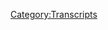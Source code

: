 {{Transcript
    | title         = [[772: December 18-19, 2003]]
    | caption       = [https://knowledgefight.libsyn.com/772-december-18-19-2003 Listen to this episode on Libsyn]
    | episodeNumber = [[772: December 18-19, 2003|772]]
    | length        = 01:23:17
}}

{{MessageBox
    | header     = Warning: Bot Generated Content
    | text       = This transcript was automatically generated by transcription software and likely contains many mistakes and misattributions. Please check the audio for definitive quotes, attribution, and context.
    | image      = N3yvass4myg91.webp
    | imagewidth = 50px
    | id         = warning
}}

{{TranscriptBlock
    | name      = Theme Song
    | timestamp = 00:00:04.000
    | text      = Red Alert. Red alert. Red alert. Red alert. Knowledge five days. Damn, Jordan I'm sweating. Knowledge party.com It's time to pray. I have great respect for knowledge like knowledge. I'm sick of them posing as if they're the good guys. Xiang V or the bad guy knowledge. Dan and Jordan knowledge fight need money Andy and Andy are stopping Andy and Ken handy in Kansas. And he started the fray Andy in Kansas. You're on the airplanes rolling. Huge fan. I love your word. Knowledge by knowledge fight.com I love you.
}}

{{TranscriptBlock
    | name      = Dan
    | timestamp = 00:00:59.000
    | text      = Everybody would make notes right? I'm Dan. I'm Jordan workable dudes like sit around worship at the altar of saline and talk a little bit about Alex Jones. Oh,
}}

{{TranscriptBlock
    | name      = Jordan
    | timestamp = 00:01:07.000
    | text      = indeed we are Dan Jordan. had a quick question for you. It's a great spot today buddy.
}}

{{TranscriptBlock
    | name      = Dan
    | timestamp = 00:01:13.000
    | text      = My bright spot today is vindication vindication. I have been very publicly worried about Uncle howdy I
}}

{{TranscriptBlock
    | name      = Dan
    | timestamp = 00:01:26.000
    | text      = gotta say, I think I'm done
}}

{{TranscriptBlock
    | name      = Jordan
    | timestamp = 00:01:34.000
    | text      = you know, I think about sometimes sometimes people bring up like they they're going through the back catalogue, listen to the stuff and then they hear this like little saga of in bits or something like that. I love the idea of somebody like 10 years from now listening. Be like, I got to know how this uncle How do you pig turns out the
}}

{{TranscriptBlock
    | name      = Dan
    | timestamp = 00:01:55.000
    | text      = wrestling story.
}}

{{TranscriptBlock
    | name      = Jordan
    | timestamp = 00:01:56.000
    | text      = This episode is what brings it home
}}

{{TranscriptBlock
    | name      = Dan
    | timestamp = 00:01:58.000
    | text      = man. Man oh man. So for people who did not watch the Royal Rumble or are not aware of wrestling business. Bray Wyatt has come back and he has been tormented by a weirdo and a top hat. And it was culminating in a Pitch Black Mountain Dew pitch black match between himself and this guy named La night and it turns out we No one knew what the pitch black match was gonna be. And it was just people in like glow in the dark. It
}}

{{TranscriptBlock
    | name      = Jordan
    | timestamp = 00:02:27.000
    | text      = was cosmic bone cosmic fall Yeah, yes. It was cosmic bowling.
}}

{{TranscriptBlock
    | name      = Dan
    | timestamp = 00:02:30.000
    | text      = I felt so bad. Yeah, I know.
}}

{{TranscriptBlock
    | name      = Jordan
    | timestamp = 00:02:32.000
    | text      = That was really embarrassing.
}}

{{TranscriptBlock
    | name      = Dan
    | timestamp = 00:02:35.000
    | text      = Hadn't been very public about how worried I was about this
}}

{{TranscriptBlock
    | name      = Jordan
    | timestamp = 00:02:39.000
    | text      = being excited about it would have made you in retrospect feel real dumb.
}}

{{TranscriptBlock
    | name      = Dan
    | timestamp = 00:02:42.000
    | text      = Oh, yeah, I would have felt so terrible. Yeah. Almost as terrible as you feel if you drink a little mountain dew. Why the fuck did they make that? I don't know. So bad somebody had it there. Yeah.
}}

{{TranscriptBlock
    | name      = Jordan
    | timestamp = 00:02:53.000
    | text      = Did you take a sip?
}}

{{TranscriptBlock
    | name      = Dan
    | timestamp = 00:02:54.000
    | text      = I did. Oh, good. I tried to cocktail. And I tried it just straight. Yeah, it's very bad. Neat. No ice. I don't like ice melting and diluting
}}

{{TranscriptBlock
    | name      = Jordan
    | timestamp = 00:03:10.000
    | text      = I gotta get the full flavor.
}}

{{TranscriptBlock
    | name      = Dan
    | timestamp = 00:03:12.000
    | text      = Anyway, I think I might be more accurately described as not that interesting. It's getting given up on pray wipe out at this point. I think fire will sweet break. My favorite
}}

{{TranscriptBlock
    | name      = Jordan
    | timestamp = 00:03:23.000
    | text      = part is that while we were watching that, I was like, okay, cool. And I went to take I went to the bathroom. I was gone for maybe 60 seconds. And then when I came back, they were like you missed uncle howdy. Yeah, he was Oh, God. It's all done and God
}}

{{TranscriptBlock
    | name      = Dan
    | timestamp = 00:03:38.000
    | text      = showed up on the top of something really tall through a bad elbow.
}}

{{TranscriptBlock
    | name      = Jordan
    | timestamp = 00:03:42.000
    | text      = was gone disappeared into the night. Yep. Good stuff.
}}

{{TranscriptBlock
    | name      = Dan
    | timestamp = 00:03:46.000
    | text      = So Nellie anyway, in some ways, because I guess I'm free of the curse of
}}

{{TranscriptBlock
    | name      = Jordan
    | timestamp = 00:03:51.000
    | text      = Yeah, it's brave. You know, you've had you've had one foot in one foot out for too long. There's
}}

{{TranscriptBlock
    | name      = Dan
    | timestamp = 00:03:56.000
    | text      = been a lot of hope that something would work out Mr. Barrett. Anyway, what's your bread spot?
}}

{{TranscriptBlock
    | name      = Jordan
    | timestamp = 00:04:03.000
    | text      = My bright spot is it's it's very very cold. Okay, yeah, my bright spot.
}}

{{TranscriptBlock
    | name      = Dan
    | timestamp = 00:04:08.000
    | text      = I think it's about five degrees. Very,
}}

{{TranscriptBlock
    | name      = Jordan
    | timestamp = 00:04:09.000
    | text      = very cold outside. My bright spot is my wife bought me some gloves. She bought me some really warm gloves. And every time there's that delicate equilibrium if you have if you have a dog between having gloves, and being able to open the dog bags sure to pick up the shit.
}}

{{TranscriptBlock
    | name      = Dan
    | timestamp = 00:04:26.000
    | text      = I don't know. I don't know about this. But I understand where you're, you've sent
}}

{{TranscriptBlock
    | name      = Jordan
    | timestamp = 00:04:29.000
    | text      = those dog bags can be impossible to open those sons these gloves. Keep my hands warm and open the dog back.
}}

{{TranscriptBlock
    | name      = Dan
    | timestamp = 00:04:36.000
    | text      = Perfect to the register on your phone. No, they don't. It's two out of three. You can't have all three of those meatloaf once said two out of three ain't bad. Yeah, you ain't lyin song I know. Neither was he. Um, well, that's good. Yeah.
}}

{{TranscriptBlock
    | name      = Jordan
    | timestamp = 00:04:51.000
    | text      = Nice gloves. Amazing gloves. That's amazing. That
}}

{{TranscriptBlock
    | name      = Dan
    | timestamp = 00:04:53.000
    | text      = makes a lot of difference. Oh, yeah. There were years when I had like some just shitty mittens. Yeah, and it was kind Like, Oh, I can do better than this, but I never thought to. And then I got good gloves. And I was like, Oh man,
}}

{{TranscriptBlock
    | name      = Jordan
    | timestamp = 00:05:05.000
    | text      = it was I always go back and forth. I'm like, Okay, well I get these fingerless gloves, you know, so I can open the dog bags with my fingers and three fingers. Yeah, well, you got to look badass, obviously, because I lift weights all the time, too. I'm always holding a dumbbell. But, but then your fingers get cold and then you get the warm gloves can open the dog bags. So you gotta take the gloves off. It's a nightmare. Nightmare. These are perfect.
}}

{{TranscriptBlock
    | name      = Dan
    | timestamp = 00:05:28.000
    | text      = Well, that's great. Yes. So Jordan today we have an episode. We got we're gonna do here. Okay. So here's, there's a couple of variables that are in play. First of all, we didn't have an episode on Monday due to Uncle Heidi's chat elbow drop it Yes. Yeah. And also, I had been doing a lot of, I have a number of deposition stuff that I was going through. So there was a lot of that pre loading work. And so we were here on Wednesday, and I was really hoping to do a present day episode, because I felt like it was time to check in. Yeah, but Alex has been out of the studio. He's been he's been what he's been out of studio since like, Wednesday. Maybe Wednesday or Thursday. I think the 26th
}}

{{TranscriptBlock
    | name      = Jordan
    | timestamp = 00:06:13.000
    | text      = You know what? I'm gonna be honest with you. I don't think things are looking too well for his business. No,
}}

{{TranscriptBlock
    | name      = Dan
    | timestamp = 00:06:18.000
    | text      = Banda video was down all morning. And here's the one thing I want to bring up. Yeah. There is one notable thing that happened in that time that we could catch up on but it doesn't merit an episode share. And that is Leanne McAdoo came back once Leanne was back to do
}}

{{TranscriptBlock
    | name      = Jordan
    | timestamp = 00:06:37.000
    | text      = No, no shit. Yeah, it's been years. Yeah,
}}

{{TranscriptBlock
    | name      = Dan
    | timestamp = 00:06:40.000
    | text      = she was back in studio doing an interview with Alex and watching. It just made me feel how dissonant everything was. Yeah, because she comes from a different time. Right? In Info Wars when it was smaller. It didn't you know, it doesn't feel right for her to be in the shouting about the devil. Yeah. What
}}

{{TranscriptBlock
    | name      = Jordan
    | timestamp = 00:06:58.000
    | text      = was she? What would she do it?
}}

{{TranscriptBlock
    | name      = Dan
    | timestamp = 00:07:00.000
    | text      = I don't know. It was boring as hell. I mean, for sure. I'm sure I skimmed through it a little bit. But yeah, it just it didn't it didn't feel right. But it also bummed me out because I had really hoped or at least kind of thought like, well, you know, she's living her life in the same way with like, Jakari. Jake. Yeah,
}}

{{TranscriptBlock
    | name      = Jordan
    | timestamp = 00:07:15.000
    | text      = at least they've moved on. Yeah. You know, yeah. By past is the past,
}}

{{TranscriptBlock
    | name      = Dan
    | timestamp = 00:07:19.000
    | text      = right. And it kind of bummed me out to see her back on there. Like, you don't need to do this now. Nope. No worries. That's just the past is not the past, you should get there. So anyway, we're not going to talk about that. Good. We're talking about 2003. Okay, we're gonna talk about December 18 and 19th. All right. 2003. That is a Thursday and Friday. Now, here's part of the reason
}}

{{TranscriptBlock
    | name      = Jordan
    | timestamp = 00:07:40.000
    | text      = because the bath party is back. You've done some more research. And actually, they never did the bath of vacation. They were all they just took armbands off and they didn't nope,
}}

{{TranscriptBlock
    | name      = Dan
    | timestamp = 00:07:49.000
    | text      = nope. Oh, that doesn't come up on today's episode. Okay. So maybe let me change his mind. Yeah. No see on the 22nd. The weekend. That's right. I did not have a Sunday show. So here's the deal. We have these live shows in Milwaukee coming up a strip, and here's one, here's my hope. Okay. And maybe this is an excuse to do episodes in the past. I accept that. That's a possibility. But I think it would be fun. If we could do one of those episodes is Alex's response to Howard Dean screen?
}}

{{TranscriptBlock
    | name      = Jordan
    | timestamp = 00:08:27.000
    | text      = That would be amazing. That we can do it. It can be done
}}

{{TranscriptBlock
    | name      = Dan
    | timestamp = 00:08:30.000
    | text      = that is in January 2004. Right can make it there in time. Right. Right. Right. But it just requires a little bit of commitment cast.
}}

{{TranscriptBlock
    | name      = Jordan
    | timestamp = 00:08:37.000
    | text      = Here's what it is. All right. It's not a rationalization if it's a goal, right. And if it's a goal and you succeed, then it never was a rationalization to begin with. And it's a victory. See?
}}

{{TranscriptBlock
    | name      = Dan
    | timestamp = 00:08:47.000
    | text      = I like the way you were in the past. Exactly. And we'll get down to business on this episode. But first, let's say hello to somebody. Whoa, that's a great idea. So this one is right on time. Merry Christmas, Christa like crystal, but Christmas. And happy birthday. Thank you so much for that ballsy walk.
}}

{{TranscriptBlock
    | name      = Alex Jones
    | timestamp = 00:09:03.000
    | text      = I'm a policy wonk.
}}

{{TranscriptBlock
    | name      = Jordan
    | timestamp = 00:09:04.000
    | text      = Thank you very much.
}}

{{TranscriptBlock
    | name      = Dan
    | timestamp = 00:09:05.000
    | text      = Right on, right on cue. Next. And Jordan, we have a couple of technocrats in the mix. Thank you so much is now a policy walk. But before we get to the episode here, a couple of out of context drops. You are now a policy walk.
}}

{{TranscriptBlock
    | name      = Alex Jones
    | timestamp = 00:09:17.000
    | text      = I'm a policy wonk. That's
}}

{{TranscriptBlock
    | name      = Jordan
    | timestamp = 00:09:18.000
    | text      = mean, that's been that's just that's too complicated.
}}

{{TranscriptBlock
    | name      = Dan
    | timestamp = 00:09:22.000
    | text      = Next, a little mental breaky. For me. Thank you so much for now policy walk.
}}

{{TranscriptBlock
    | name      = Alex Jones
    | timestamp = 00:09:26.000
    | text      = I'm a policy wonk. All right. Well, now
}}

{{TranscriptBlock
    | name      = Jordan
    | timestamp = 00:09:27.000
    | text      = that seems perfectly curated immediately following the last one. That's
}}

{{TranscriptBlock
    | name      = Dan
    | timestamp = 00:09:31.000
    | text      = next. Here I am. wanks. Again, I'm torn into pieces. I knew they want to do the same. But anyway, you're now ballsy walk.
}}

{{TranscriptBlock
    | name      = Alex Jones
    | timestamp = 00:09:38.000
    | text      = I'm a policy wonk.
}}

{{TranscriptBlock
    | name      = Jordan
    | timestamp = 00:09:39.000
    | text      = Thank you very much.
}}

{{TranscriptBlock
    | name      = Dan
    | timestamp = 00:09:41.000
    | text      = David mix nibble Snapple of the Gribble, Pebble, thank you so much. You are now ballsy one.
}}

{{TranscriptBlock
    | name      = Alex Jones
    | timestamp = 00:09:45.000
    | text      = I'm a policy wonk.
}}

{{TranscriptBlock
    | name      = Jordan
    | timestamp = 00:09:46.000
    | text      = Thank you very much. And
}}

{{TranscriptBlock
    | name      = Dan
    | timestamp = 00:09:47.000
    | text      = we got to take for granted the mix Jordan and this is not just another policy wonky name. That's right. You're in our policy. We got a technocrat This is really fun. This is first Well, thank you so much. Hail, second Satan. You're now technocrat, but the reason I'm holding off on hitting button here is because in parentheses right after it says, if that's cool shout out to be a very polite salutation. So thank you so much. You are now a technocrat. I'm a
}}

{{TranscriptBlock
    | name      = Alex Jones
    | timestamp = 00:10:22.000
    | text      = policy wonk.
}}

{{TranscriptBlock
    | name      = Unknown Speaker
    | timestamp = 00:10:24.000
    | text      = The amount of intelligent brilliant someone
}}

{{TranscriptBlock
    | name      = Alex Jones
    | timestamp = 00:10:25.000
    | text      = Someone saw tonight sent me a bucket of poop daddy sharp.
}}

{{TranscriptBlock
    | name      = Alex Jones
    | timestamp = 00:10:30.000
    | text      = Jar Jar Binks has a Caribbean black action. He's a loser. Little little Katie, baby. I don't want to hate black people. I renounce Jesus Christ. Thank
}}

{{TranscriptBlock
    | name      = Dan
    | timestamp = 00:10:41.000
    | text      = you so much.
}}

{{TranscriptBlock
    | name      = Jordan
    | timestamp = 00:10:42.000
    | text      = Thank you very much.
}}

{{TranscriptBlock
    | name      = Dan
    | timestamp = 00:10:43.000
    | text      = Now, Jordan, we do have another constant context drop from this this episode. Right? So here we go. You're gonna love to hear this because I know you're talking about your dog bags. Right? Right.
}}

{{TranscriptBlock
    | name      = Alex Jones
    | timestamp = 00:10:51.000
    | text      = Yeah. 98% of dogs will not eat you. And
}}

{{TranscriptBlock
    | name      = Dan
    | timestamp = 00:10:54.000
    | text      = that's great. That
}}

{{TranscriptBlock
    | name      = Jordan
    | timestamp = 00:10:55.000
    | text      = is great news. Great news. That is great news. Although 2% weight. But the question is when? When Will those 2% Eat me while I'm sleeping?
}}

{{TranscriptBlock
    | name      = Dan
    | timestamp = 00:11:05.000
    | text      = Sure. That's the that's the worrying part. easy target. Yeah, when you're sleeping. Yeah, but 98% of dogs won't eat. You won't eat me. Wow, that's nice. We're gonna learn a lot about this later on.
}}

{{TranscriptBlock
    | name      = Jordan
    | timestamp = 00:11:17.000
    | text      = Are there more dog facts or
}}

{{TranscriptBlock
    | name      = Dan
    | timestamp = 00:11:19.000
    | text      = circumstances where we go? And just like to remind you that Alex likes to kill dogs, allegedly.
}}

{{TranscriptBlock
    | name      = Jordan
    | timestamp = 00:11:27.000
    | text      = Where's? Where's non-fan?
}}

{{TranscriptBlock
    | name      = Dan
    | timestamp = 00:11:29.000
    | text      = So we started on the 18th here and man Oh, man. There is a lot of treading water. On this episode, these he puts up the call for phone calls. Sure. And then he's clearly not getting any. And so he's just filling time with what I would describe as meaningless platitudes.
}}

{{TranscriptBlock
    | name      = Alex Jones
    | timestamp = 00:11:47.000
    | text      = The bumper sticker that reads, The Man Who dies with the most toys wins is a fraud. The man who dies who has who has uplifted humanity, who has taken care of his or her children, the person that dies, who has in vented technologies and who has who has brought forward ideas of goodness, the person that that builds civilization wins the person who promotes creativity, and freedom and decency and honor and family wins. And the globalist understand this, they're all about control. They're all about knocking out the spark of creativity, controlling it dumbing us down. They're scared to death of you. And you're in a house or we're made in the image of God, ladies and gentlemen, and they want to rob us of the excitement in the dynamic contest. That is life. They don't want you ever to get on the field. They want you to shrink into obscurity, never effecting change, never being a decision maker never having power. And this show this broadcast is about exposing that. It is.
}}

{{TranscriptBlock
    | name      = Jordan
    | timestamp = 00:13:06.000
    | text      = Can I ask you a question? Yeah. Was he just arguing with a bumper sticker?
}}

{{TranscriptBlock
    | name      = Dan
    | timestamp = 00:13:09.000
    | text      = He was. I mean, that is definitely how it started. I just want to be sure that we were arguing with a bumper size bumper sticker on the way in and I have contacts for the day seems like an issue. like legit, I think anything other than like, this is filler. He's just saying stuff is,
}}

{{TranscriptBlock
    | name      = Jordan
    | timestamp = 00:13:31.000
    | text      = I mean, some respect where it's due. I don't think I could just if I was doing a call in show and no one called in. I don't think arguing with a bumper sticker would be up there. And I think that's a perfectly useful thing to do.
}}

{{TranscriptBlock
    | name      = Dan
    | timestamp = 00:13:45.000
    | text      = No, I think that I mean, in another context, in the context of Alex Jones, is something fairly admirable from a performance standpoint of being able to say nothing for a really long time. It's very difficult to do Yeah, but it also is Alex Yeah, kind of suck. It's the worst. Anyway, here's another minute of filler. The global
}}

{{TranscriptBlock
    | name      = Alex Jones
    | timestamp = 00:14:02.000
    | text      = charity is out of its embryonic stage. It has been born it has been loosed it is now on two feet, toddling about feeding on population. It will soon be a towering Cyclops in wickedness 1000 feet tall rending the sheep like population. My friends, it is upon us. It is upon us. The first waves of his black storm have smashed in what is left of Christendom, okay is left. Okay, Western civilization. What else you got it I beg of you to think for yourselves to break your conditioning to fire up your internal combustion systems to see stoke the furnaces of liberty in your heart.
}}

{{TranscriptBlock
    | name      = Dan
    | timestamp = 00:15:03.000
    | text      = I have started taking a creative class. Learning Center.
}}

{{TranscriptBlock
    | name      = Jordan
    | timestamp = 00:15:10.000
    | text      = Welcome to Intro to metaphors. Oh,
}}

{{TranscriptBlock
    | name      = Dan
    | timestamp = 00:15:13.000
    | text      = yeah, I was worried. I was thinking at this point. Boy, there's not much going on here. This episode could be a snooze. But then we get some calls. And also before that, Alex, he has some space thoughts.
}}

{{TranscriptBlock
    | name      = Jordan
    | timestamp = 00:15:30.000
    | text      = He has some space thoughts. So we love space thoughts, right? We're huge space thoughts fans will see
}}

{{TranscriptBlock
    | name      = Dan
    | timestamp = 00:15:35.000
    | text      = apparently we heard about this on a previous episode. Bush was supposed to announce that we're going back to the moon. Correct. And he did not. And Alex has some thoughts about the moon.
}}

{{TranscriptBlock
    | name      = Alex Jones
    | timestamp = 00:15:44.000
    | text      = Bush was scheduled yesterday to announce another lunar mission to the old moon happened two years 30 plus years old mooning they've sent probes and other things, then we'll get into the whole argument of did we go to the moon? Well, I know they got advanced technology. But I have seen the photographs released by the government where you'll have the little distance markers on the lens of the camera. Okay, and you can't not think we went to the bar not? Well, that's impossible. You understand what I'm saying? You know how to camera they'll have a little X or target mark in the middle. How do you have a photo where the astronaut is partially in front of something that's on the Lynch? Why do they release all those photos with that? Why was the flag slapping? Why aren't there any stars in the field? Again, I don't talk about that. I don't get into that. Because there's no way to prove it either way.
}}

{{TranscriptBlock
    | name      = Dan
    | timestamp = 00:16:40.000
    | text      = Well, all of those things that you're describing, as weird, are very easily explained so provable.
}}

{{TranscriptBlock
    | name      = Jordan
    | timestamp = 00:16:47.000
    | text      = We went to the I, here's, here's my problem, all right. He cannot not think we went to the moon. Why? Because based upon his conception of the enemy, quote, unquote, that we are facing, and their technological advancement for us not to have gone to the moon would mean any number of different technologies simply couldn't exist. Or if they did, then that means that he believes that we have the 100% Easy technological capability to go to the moon whenever we want. Oh, sure. Yeah. And yet, somehow, for one reason, we didn't have you time.
}}

{{TranscriptBlock
    | name      = Dan
    | timestamp = 00:17:19.000
    | text      = Alex does bring that up, that we have all this technology that is being secret ID away. Right. So that's a possibility for why we did go to there's also other reasons to think maybe we did, no, I don't, I don't know what any of them are, all of his are bad. So here's just what I think. I understand the impetus that he has. I mean, he has to be interesting, and he has to appeal to a crowd of people who don't believe shit at all. So,
}}

{{TranscriptBlock
    | name      = Jordan
    | timestamp = 00:17:48.000
    | text      = I mean, you just say that, of course, we went to the moon. It's just not gonna be that's not gonna fly on the shot. You're gonna
}}

{{TranscriptBlock
    | name      = Dan
    | timestamp = 00:17:53.000
    | text      = turn off a lot of people, right? But it's just funny to me that like you have this rigorous kind of, like attention to detail. Like, look, I wasn't on the moon. I don't know. I can't prove it either way. Maybe we did the dumbest shit about other stuff. And you just accept that as well. I mean, obviously that's true. Obviously. It was seven gunmen shooting or whatever.
}}

{{TranscriptBlock
    | name      = Jordan
    | timestamp = 00:18:21.000
    | text      = Oh, no, that's not said. You can see because he doesn't have the right beard length. His
}}

{{TranscriptBlock
    | name      = Dan
    | timestamp = 00:18:27.000
    | text      = kids and himself are with a bunch of gold in Bella roofs. Yes. deport actually. Remember that. Fellas, yes, this will come it all comes back to Belarus. It does but chenko So, like I said, there were some calls. And this one wants to this. This character wants to get into whether or not the moon was staged. Okay.
}}

{{TranscriptBlock
    | name      = Caller 1 (772)
    | timestamp = 00:18:49.000
    | text      = Yes, Alex, I own a pioneer laser disc of the original moonwalk. And as Bill Cooper contended, you can see a cable a black wire cable running along the ground or the floor. And Bill Cooper said that actually the lunar walk was filmed in a Disney studio in Florida. So we'd be in bamboo bamboozled again.
}}

{{TranscriptBlock
    | name      = Alex Jones
    | timestamp = 00:19:15.000
    | text      = Well, they claim that a man who staged another moon landing in 2001 space odyssey in the mid 60s. They claim Stanley Kubrick had done that. And they claimed that Stanley Kubrick among other things, making Eyes Wide Shut, was about to weigh in on what he had done because they supposedly used Kubrick because you'd already done a successful staging that you couldn't tell was fake, but that they admit it was a you know, a representation.
}}

{{TranscriptBlock
    | name      = Jordan
    | timestamp = 00:19:44.000
    | text      = Are you telling me that you didn't know 2001 was a movie
}}

{{TranscriptBlock
    | name      = Alex Jones
    | timestamp = 00:19:47.000
    | text      = making of Archie Clark's
}}

{{TranscriptBlock
    | name      = Dan
    | timestamp = 00:19:51.000
    | text      = book? It was so real.
}}

{{TranscriptBlock
    | name      = Jordan
    | timestamp = 00:19:52.000
    | text      = Are you telling me
}}

{{TranscriptBlock
    | name      = Dan
    | timestamp = 00:19:54.000
    | text      = that the government was like you gotta you got to do that for us.
}}

{{TranscriptBlock
    | name      = Jordan
    | timestamp = 00:19:57.000
    | text      = Wait, is that genuinely part of the rash? To now forward is that I saw him do such a good job that they were like, Whoa, that's exactly what it's like when we did land on the moon. So now when we tell people
}}

{{TranscriptBlock
    | name      = Dan
    | timestamp = 00:20:09.000
    | text      = I gotta say that I'm not the world's biggest expert in moon landing conspiracies, but I have I've dabbled around. Sure. That is not what I've heard. I have not heard that one. No, no, that 2001 was so good that
}}

{{TranscriptBlock
    | name      = Jordan
    | timestamp = 00:20:25.000
    | text      = I thought Isn't it supposed to be like the other movies are him revealing through little easter eggs that he did fake the moon landing like I saw room 3237 to everybody in the everybody that in that documentary was? Oh, the shining is him admitting he faked the moon landing.
}}

{{TranscriptBlock
    | name      = Dan
    | timestamp = 00:20:40.000
    | text      = Sure. Yeah. People people do do say that. Although I love this turn of phrase that like Kubrick made Eyes Wide Shut and he was about to weigh in and weigh in on this. Just let me let me sign over here and we'll weigh in on how I landed on the moon.
}}

{{TranscriptBlock
    | name      = Jordan
    | timestamp = 00:20:57.000
    | text      = Listen, you guys have been talking for a while now that I got Tommy cruise over here right next to me. I'm gonna go ahead and let you know I faked the moon landing.
}}

{{TranscriptBlock
    | name      = Dan
    | timestamp = 00:21:06.000
    | text      = weighing in. So we have another caller. Okay. We have no closure on whether or not the moon landing was faked still don't know. Nope. Alex, iffy on this.
}}

{{TranscriptBlock
    | name      = Caller 2 (772)
    | timestamp = 00:21:18.000
    | text      = Alex, I understand that within the last 48 hours. You have told the people that on Saturday while the alleged Hussein a double was being captured that the Congress passed into law secretly The Patriot to and was signed by Bush Can you confirm this, sir?
}}

{{TranscriptBlock
    | name      = Alex Jones
    | timestamp = 00:21:39.000
    | text      = Oh, yes. And people keep bringing this up and rightfully so. I'm glad you're concerned.
}}

{{TranscriptBlock
    | name      = Dan
    | timestamp = 00:21:44.000
    | text      = There's a lot to sign off on there. That definitely doesn't match the rest of the shit.
}}

{{TranscriptBlock
    | name      = Jordan
    | timestamp = 00:21:49.000
    | text      = People keep bringing this up a lot, Alex because it did not happen.
}}

{{TranscriptBlock
    | name      = Dan
    | timestamp = 00:21:53.000
    | text      = Well, Alex hasn't even been on the Saddam clone or not clone thing so Alex is now agreeing to that. That was fake. Yeah, why not? And he Alex like I don't think he said that it was secretly passed. It was just another bill that was allegedly Patriot Act to Because Ron Paul talks some shit. Right? Right. Alright, so now we have a whole new narrative taking shape that this caller is putting forth that Alex is signing off on collaborative storytelling can be fun, irresponsible. So, Alex has a something to say about the globalists trick that they do they have a trick that they can play their big trick. And it's not a trick.
}}

{{TranscriptBlock
    | name      = Alex Jones
    | timestamp = 00:22:34.000
    | text      = The globalist have a great tactic. They kill Kennedy put out their official story, blanket the news, everybody hears it. And then it takes us 3040 years to expose the truth. And now 92% of the American people say the government killed Kennedy and major polls, what I looked at dozens of them a month ago on the flex anniversary, dozens of polls and they were all 85 to 96 7% now actually shut up American leader for an hour, calculated over two dozen different polls, a local Kx and TV poll, a New York Times poll USA Today, they've always been trustworthy CNN poll, I just averaged a bunch of these polls together, but they were all above 85%. And the average up to 92%. And it's the same thing with Patriot Act Two or Patriot Act One, it took us a year before Patriot Act One gotten the news. I mean, I wrote an analysis of Patriot Act One, just about a week after Patriot Act One was written. And no one even knew about the provisions of it. And the average person hadn't heard about it till a year later. And that took our labor to get that out.
}}

{{TranscriptBlock
    | name      = Dan
    | timestamp = 00:23:44.000
    | text      = So if you want to translate the trick that Alex is talking about the globalist have, what he's saying is that there's a general understanding of what happened in an event that once that happens, right, it becomes difficult for him to get his bullshit to stick, right? This is essentially my wet concrete metaphor. The only chance Alex has to get his narratives any traction is to act fast, too fast for fact checking or any kind of responsible process, in fact, taken to its logical conclusion, the ultimate goal really is making up news before it happens, right? Becoming tomorrow's news today. Exactly, which is why no one should be too surprised that this is where this seemed like an inevitable end, in hindsight, right? Right. teleologically. Also, I lived through the post 911 period and I will say that Alex was absolutely not the only person who was concerned about the Patriot Act. The town I lived in Columbia had a fairly decent left wing activist community and it was something that was discussed well prior to a year after the bill passed. Yeah, this is just Alex being delusional and imagining he's more unique than he is like the ACLU is fighting it. Yeah, yeah. Alex's mortal enemies, the ACLU.
}}

{{TranscriptBlock
    | name      = Jordan
    | timestamp = 00:24:51.000
    | text      = I would like to know if there has been 92% of Americans agreeing on anything in any poll ever. I know. I know for a Fact, I know for a fact we can't get to 92% on whether or not you should put some Ebola in your drink. Like, I don't know what 92% of Americans agree on ever.
}}

{{TranscriptBlock
    | name      = Dan
    | timestamp = 00:25:09.000
    | text      = Yeah, I mean, I'll look, I'll see
}}

{{TranscriptBlock
    | name      = Jordan
    | timestamp = 00:25:12.000
    | text      = how many times and we've seen so many. The obvious, should you put your hand in a burning bush and 50% of Americans? Like, what if it's Jesus talking? And you're like, Well, I guess that's a fair point.
}}

{{TranscriptBlock
    | name      = Dan
    | timestamp = 00:25:23.000
    | text      = Well, actually, hold on. Okay, so I'm googling this here. And I got a Gallup poll, a Gallup poll from 2013. A poll on how many Americans believe on polls, majority of us still believe JFK killed in a conspiracy. All right. Let's see, the reason I let it slide was because it like I think it kind of checks out. I feel like a lot of people are pretty suspicious about JFK. I think the reason
}}

{{TranscriptBlock
    | name      = Jordan
    | timestamp = 00:25:46.000
    | text      = though, is also kind of just fun. Like, I think at a certain point, I Okay. I think
}}

{{TranscriptBlock
    | name      = Dan
    | timestamp = 00:25:53.000
    | text      = Alex is actually fairly close. According to this Gallup tracking. 2003 was like about 75%. Believe that there were others involved than just, that's a really high. Yeah, it got down from 81 in like, 2001. That's crazy. Yeah. Wow. So
}}

{{TranscriptBlock
    | name      = Jordan
    | timestamp = 00:26:14.000
    | text      = finally, don't believe that there is a conspiracy around it. If a percent of Americans believe it. Well, then obviously, it happened to the way that it was supposed to. This is the most oppositional defiance has ever come in handy in my life.
}}

{{TranscriptBlock
    | name      = Dan
    | timestamp = 00:26:27.000
    | text      = It also is a little bit shocking to consider that like, you know, you have this majority of people who believe that the President was assassinated and in a conspiracy, and no one has done any nobody's really that matters. Let it go. Come on, who doesn't really it was a long time, but every now and again, there's a conspiracy, what are you going to do? So Alex gets another caller. And this guy has a public access show. And he decided to play Alex's Bohemian Grove documentary on it. And you got a little bit of a surprise.
}}

{{TranscriptBlock
    | name      = Caller 3 (772)
    | timestamp = 00:26:56.000
    | text      = One of the thing Alex says, I put your bohemian grove on cable access the other day. Wonderful. And when I got it back, they had blocked out to a portion where George W was involved.
}}

{{TranscriptBlock
    | name      = Alex Jones
    | timestamp = 00:27:12.000
    | text      = The local access station, erasing the tape or didn't there they
}}

{{TranscriptBlock
    | name      = Caller 3 (772)
    | timestamp = 00:27:16.000
    | text      = erased the two pots of oil in the middle. I don't know what that was. But I know that they they did erase the part where Georgia who was you could just see just a real quick flash of him.
}}

{{TranscriptBlock
    | name      = Alex Jones
    | timestamp = 00:27:30.000
    | text      = You're talking about where I show news articles with him there that was blocked out?
}}

{{TranscriptBlock
    | name      = Unknown Speaker
    | timestamp = 00:27:34.000
    | text      = Yes. Yeah, they blew it out.
}}

{{TranscriptBlock
    | name      = Alex Jones
    | timestamp = 00:27:37.000
    | text      = Where is that in Indiana, Dick Richmond. And but they did Eric. Oh, yeah, they did here. And then they destroyed your property
}}

{{TranscriptBlock
    | name      = Unknown Speaker
    | timestamp = 00:27:48.000
    | text      = they destroyed
}}

{{TranscriptBlock
    | name      = Alex Jones
    | timestamp = 00:27:50.000
    | text      = while Dick write me a letter and appreciate you airing that we'll try to get you another copy. And that is disgusting. And you need to demand that they pay you for damaging your property.
}}

{{TranscriptBlock
    | name      = Dan
    | timestamp = 00:28:04.000
    | text      = Don't think it might have been an accident? Or you know, I mean, if it's a tape if it's like a VHS so literal
}}

{{TranscriptBlock
    | name      = Jordan
    | timestamp = 00:28:10.000
    | text      = tape in 2003. Yeah, I understand the past. But we still didn't use VHS tapes as much as you might think. But
}}

{{TranscriptBlock
    | name      = Dan
    | timestamp = 00:28:19.000
    | text      = I think this would have been for sure. based on it being a local access station. Yeah. In Indiana might even have been a beta tape. No, probably not. I doubt it. But it could have just been some sort of a glitch or something they didn't edit over. Those
}}

{{TranscriptBlock
    | name      = Jordan
    | timestamp = 00:28:33.000
    | text      = are magnetic tape. Those are magnetic. They didn't intentionally
}}

{{TranscriptBlock
    | name      = Dan
    | timestamp = 00:28:37.000
    | text      = blackout the part with George Bush, like as if like, Oh, this is the only copy of this back in
}}

{{TranscriptBlock
    | name      = Jordan
    | timestamp = 00:28:43.000
    | text      = the day, you could put a magnet too close to a tape and it would go away.
}}

{{TranscriptBlock
    | name      = Dan
    | timestamp = 00:28:48.000
    | text      = Right? Yeah. See, this is the problem with thinking everything is a conspiracy. And it's like, you're like,
}}

{{TranscriptBlock
    | name      = Jordan
    | timestamp = 00:28:53.000
    | text      = Oh my God. And then Alex has to go into customer service mode. We'll send you a new tape right out right away, sir.
}}

{{TranscriptBlock
    | name      = Dan
    | timestamp = 00:28:58.000
    | text      = Well actually see. There's an interesting dynamic here. There is that little bit of customer service but then there's a larger picture to this and that is like Alex want everybody who has public access shows to play his contact. Yep. Now that is not what public access is for No, but free publicity. Yeah, I don't think so. Yeah, that's what he wants.
}}

{{TranscriptBlock
    | name      = Alex Jones
    | timestamp = 00:29:19.000
    | text      = When you try to air one of my documentaries locally on Ashish. And they say they'll usually air it then they'll get one or two complaints from the mayor. When there's been a bunch of news articles newspaper articles where it causes big controversies big ones in Maine they shut down the whole access station because of it controversies in upstate New York controversies in Florida. Over the film's we've covered those on air, we've had guests on about it, they'll put it on people will freak out over it. You could have nekkid topless women on these access channels. Nobody cares, but you start airing this hardcore stuff, the concentration camps who carried out 911 Local constabIe Larry gets mad, I'll talk to a local access station, they'll say, well, sorry, the call saying please heard again, we had one call from the local government, and we're not going to air it anymore. That's usually the MO. But they have these rules nationally, the feds have written for the local governments, they're just guidelines that say it's gotta be have a local interest. Well, every time they tell one of our listeners this, I tell the listener, off air miles will tell them on air, watch the channel, tape all the federal propaganda tapes, tape, the other stuff that was made outside the city, show that they're airing stuff that doesn't have a local interest, then go to them and say, You better air my tape, or I'm gonna shoot you for discrimination. So real simple,
}}

{{TranscriptBlock
    | name      = Dan
    | timestamp = 00:30:44.000
    | text      = that's an area that Alex is describing has definitely not happened a bunch of times. And I would be shocked if it's ever happened, like an outraged mayor, or the constabulary cracking down on the local access stick channel, because they played Alex's film the fuck out of here. Well, you can see here's Alex trying to find these fringe off the beaten path ways to get his content out. And it's really interesting to recognize how big a priority that has been to him his whole career, you get the sense that even here in 2003, Alex is fully aware that no one wants him and he's essentially unemployable in any formal place of business, and he's gonna have to make it on his own. No network is ever going to pick up his show, but his listeners can try to spam his shit on public access. It really is like the predecessor to his later effective adoption of social media and YouTube. For whatever else we say about him. Alex is fairly crafty on this front, probably because he has to be Yep. Now the problem is that local access airwaves aren't just free time slots for Alex to hijack. This is pretty rich, that he's suggesting that this listener go to the extent of suing the station for discrimination if they won't air Alex's dumb videos, because it also implies that Alex realized that the discrimination laws are real, that they might be useful. But there's also a conflation that's going on here, and that is local access and public access. Those are two different sort of types of content. I mean, it is it is fancy. Yes. Is what Alex is talking. Like, that's what he's talking about. Or NPR type. public radio station. Yeah. As opposed to any weirdo can come in. Like Chris Gethard.
}}

{{TranscriptBlock
    | name      = Jordan
    | timestamp = 00:32:22.000
    | text      = Yeah, yeah, it is. It is such a wild thing to think about. But even back then Alex is basically like, I'm not going to be syndicated unless people do it on my behalf. In the same way that I'm not going to get my shit out on Facebook. Unless people post it on for me
}}

{{TranscriptBlock
    | name      = Dan
    | timestamp = 00:32:38.000
    | text      = and unless, you know, a ton of shit on a content breakdown barrier barriers to access like telling everybody you can just repost my shit for free. Yeah. You know, there's a and incentivizing people to do it by being like, you're gonna go to a FEMA camp
}}

{{TranscriptBlock
    | name      = Jordan
    | timestamp = 00:32:53.000
    | text      = if totally Yeah, yeah, no, I mean, it's, it's a fucked up business model. But if if you were if you were like playing a game where you never actually had to see the horrors that this would inflict on people, that would be a good winning strategy, you know, because you don't have the institutional support. You don't have all of this stuff. But if you put it in real life, then you're a monster ruining people's lives. So don't do that.
}}

{{TranscriptBlock
    | name      = Dan
    | timestamp = 00:33:16.000
    | text      = I would say it's not wise. That's my advice is not cool. Yeah. So Alex has George Humphrey on who's a local show guy in Austin, and also just a weirdo that Alex has on a bit. I don't know what this guy's fucking deal is. Honestly, his name's George Humphrey. He was on like the city council or something. We've talked about him at least 10 times.
}}

{{TranscriptBlock
    | name      = Jordan
    | timestamp = 00:33:36.000
    | text      = So he's, he's definitely made some calls to get some public access shit off the air.
}}

{{TranscriptBlock
    | name      = Dan
    | timestamp = 00:33:40.000
    | text      = He's on public.
}}

{{TranscriptBlock
    | name      = Jordan
    | timestamp = 00:33:41.000
    | text      = Well, you know, he's
}}

{{TranscriptBlock
    | name      = Dan
    | timestamp = 00:33:42.000
    | text      = good. Yeah. His name is apparently on the plaque outside the public access station. According to Alex, that's great. Now, I don't know why this guy is why why is yeah, why don't I use you? I don't know what his deal is. I don't know what his I don't know what his claim to fame is. Other than like, years past he was on the city council. Yeah. He is like trying to climb trying to rock climb the giant beam downtown. There's nothing to grab onto.
}}

{{TranscriptBlock
    | name      = Jordan
    | timestamp = 00:34:18.000
    | text      = Yeah, you're just gonna Yeah, he's gonna slide down. Yeah.
}}

{{TranscriptBlock
    | name      = Dan
    | timestamp = 00:34:21.000
    | text      = I can't stand this George Humphrey guy because he's so he's bland. Anyway, there shows on public access. Alex and George Humphries are being cyber. Oh, no.
}}

{{TranscriptBlock
    | name      = Caller 1 (772)
    | timestamp = 00:34:32.000
    | text      = It is amazing that the country that is supposed to have the First Amendment of free speech and freedom of the press, is that these access stations which were built specifically, to give the people access to speak, are being censored
}}

{{TranscriptBlock
    | name      = Alex Jones
    | timestamp = 00:34:49.000
    | text      = on the big access station in Austin, whose name is on the plaque from when they broke ground on it who voted to put that in? Well, there were several of us that worked on it, but Your name is on it. Yeah. And now, on my show on your show, specifically, the Patriot shows what happens for the last two months. Every time we're on George?
}}

{{TranscriptBlock
    | name      = Caller 1 (772)
    | timestamp = 00:35:12.000
    | text      = Well, at least on my show is that there has been some technical interference. Now, I don't know what is causing
}}

{{TranscriptBlock
    | name      = Alex Jones
    | timestamp = 00:35:22.000
    | text      = an FM it's an FM modulator sending it through Grande and Time Warner. And it happened three years ago, we demanded they stop it. And it blacks out, folks, they're blocking us out only happens on our shows.
}}

{{TranscriptBlock
    | name      = Caller 1 (772)
    | timestamp = 00:35:36.000
    | text      = Well, we as a matter of fact, and again, I'm not I'm not saying that they are doing this, I'm just telling you telling the listeners what happened last night on my show, we couldn't get up for the first two and a half minutes. But anyway, very grateful that here in Austin, we do have this access, because we have the ability to speak to the people and what shows like yours, and three or four other shows is that Austin, in many ways, has become somewhat educated in one of the leaders of the resistance to what's going on. And it all has to do with education and information.
}}

{{TranscriptBlock
    | name      = Alex Jones
    | timestamp = 00:36:17.000
    | text      = While it does, and you know, they're shutting access down around the country, I didn't mean to get off into a discussion of this. But for folks that haven't put my films on or haven't gotten your own shows, you need to do it. This is a way we have millions of listeners of all of you in your town, go get an access show. And they try to stop you get their rules get around it get rules, there's a lot of times they'll get up for you. It's there folks who boast of time, they'll be happy to put you on to some of the time you get resistance. You need to put this on you need this is a venue to reach millions of people charge.
}}

{{TranscriptBlock
    | name      = Unknown Speaker
    | timestamp = 00:36:49.000
    | text      = Well, absolutely. Not for you
}}

{{TranscriptBlock
    | name      = Jordan
    | timestamp = 00:36:51.000
    | text      = know, that's not how it works. You
}}

{{TranscriptBlock
    | name      = Dan
    | timestamp = 00:36:55.000
    | text      = know what the stuff that Humphrey is saying about like Austin Public Access, it's like, yes, you can Alex have shows on that you live in Austin. Yeah. That is your local access. Make sense? I don't think that Alex would love it if like, people started playing like Michael Moore. No, no, no, they just tried to start just clogging the airwaves with nothing but Michael Moore movies. Yeah, that's the exact same strategy that he's trying to get his audience to carry out on his behalf. Yeah. And
}}

{{TranscriptBlock
    | name      = Jordan
    | timestamp = 00:37:26.000
    | text      = it's a real piece of shit thing to do. Right? It only works because it's an abuse that people are like, there's an inherent level of people just going like, Hey, we are fine. We understand that this isn't perfect. But if you don't abuse this too much, we're not going to fucking fight about it. Because we don't know where exactly the line is. So if you've used it a little bit, fucking you know what, you got away with it? And he's like, okay, so because they're gonna let us get away with a little bit. What if we just overrun the entire fucking system? Oh, and he's
}}

{{TranscriptBlock
    | name      = Dan
    | timestamp = 00:37:57.000
    | text      = found like, oh, sort of a weak point in as much as like, a lot of people don't care about stuff. Yeah, you know, and so like, using arbitrage, you might be able to steamroll a little bit there. Whereas you would not be able to do that in other mediums. You wouldn't be able to do that at a radio station or a real TV channel. I don't mean to say real TV channel. I don't want to impugn local public access.
}}

{{TranscriptBlock
    | name      = Jordan
    | timestamp = 00:38:25.000
    | text      = Many of our many of the favorite things that I've seen people make have been on your local access,
}}

{{TranscriptBlock
    | name      = Dan
    | timestamp = 00:38:29.000
    | text      = so I just have to check in here. Alex gives us an update on the success rate of the tape.
}}

{{TranscriptBlock
    | name      = Alex Jones
    | timestamp = 00:38:35.000
    | text      = Okay. Take action. 90% of those that see the films are waking up. The New World Order is show out in the open now it's hidden in plain sight. We just got to point it out to folks, and they're waking up what we got to do it quick before the globalist carry out more terror
}}

{{TranscriptBlock
    | name      = Dan
    | timestamp = 00:38:51.000
    | text      = and a 90% success rate. Wait,
}}

{{TranscriptBlock
    | name      = Jordan
    | timestamp = 00:38:53.000
    | text      = was that up from 85? Or does that sound from 92? I think we were at 99. Right? 98 ish, 98 stray dogs.
}}

{{TranscriptBlock
    | name      = Dan
    | timestamp = 00:39:04.000
    | text      = Right around that right there. Then they added some new breeds of people that went down to 85. Do you remember that? I'm fairly certain it was down to 85. At one point, I think it did go back up and then it's back down a little bit. Alright.
}}

{{TranscriptBlock
    | name      = Jordan
    | timestamp = 00:39:18.000
    | text      = Drama, that is a stock ticker to watch. Watch this. Watch
}}

{{TranscriptBlock
    | name      = Dan
    | timestamp = 00:39:23.000
    | text      = this. So Alex talks a lot on this episode about chemtrails. But he doesn't say anything meaningful. Really. Like obviously we already know through like constant. Like over the years, Alex believes in chemtrails, there's branches. But in this entire episode, it's just kind of like I when I was younger, those lines would go away faster. I'd seen it with my own eyes and
}}

{{TranscriptBlock
    | name      = Jordan
    | timestamp = 00:39:51.000
    | text      = like, I don't really give us right now you're not you're drunk old man at a bar.
}}

{{TranscriptBlock
    | name      = Dan
    | timestamp = 00:39:56.000
    | text      = But there's one clip that I wanted to play because Alex talks a Back chemtrails a lot, okay, it's not like a lot a lot. It's not an uncommon thing. Sure. And so this caller calls in and he's like, I just want to thank you for talking about this stuff. If Alex has been holding back or talking about chemtrails, and I think it's really silly and Alex's response is kind of appropriate
}}

{{TranscriptBlock
    | name      = Alex Jones
    | timestamp = 00:40:19.000
    | text      = TJ in Minnesota go ahead you're on the air.
}}

{{TranscriptBlock
    | name      = Caller 4 (772)
    | timestamp = 00:40:21.000
    | text      = Now let's all talk as fast as I can. I never expected to make the call to you again because we got jammed up here am affiliates the last time I tried talking about spray planes. I want to thank you. I think you've turned a career corner or a vocational corner or a pro life corner in your career today, by having this man on. Read most especially because you're talking about spray plains as spray Let's throw this chemtrails, demonic humanized word out the window and talk real military science. This country has been sprayed for three years or more every single state your guest knows he knows what and I never expected you to have a guest on that knows that he is afraid,
}}

{{TranscriptBlock
    | name      = Alex Jones
    | timestamp = 00:41:06.000
    | text      = Sir, sir, sir. I've had Clifford Carnac. Come on. I've had George Humphrey on probably I don't know 10 times so I got a
}}

{{TranscriptBlock
    | name      = Caller 4 (772)
    | timestamp = 00:41:13.000
    | text      = primary target Alex make up the primary. One primary power unless the governors of our sovereign states take action to get these aircraft out of our airspace and God bless you. You're back on the the white guy around what a white star with the good guy last for what you've done this morning. I really appreciate it.
}}

{{TranscriptBlock
    | name      = Alex Jones
    | timestamp = 00:41:41.000
    | text      = Well, I mean, I've covered Chem trails in the bill legislation. I enrolled attorney sir. Thanks for the call. Yeah.
}}

{{TranscriptBlock
    | name      = Dan
    | timestamp = 00:41:49.000
    | text      = Cool. This door jump on a bunch of my thing, man, Cliff Carter cough. The fuck that. Who
}}

{{TranscriptBlock
    | name      = Jordan
    | timestamp = 00:41:54.000
    | text      = are you? Who are you, CJ? TJ, what are you talking about? Hey,
}}

{{TranscriptBlock
    | name      = Dan
    | timestamp = 00:41:58.000
    | text      = Jay wanted to give Alex a nice pep talk. You know what I will say that we're doing something that he does fairly regularly.
}}

{{TranscriptBlock
    | name      = Jordan
    | timestamp = 00:42:05.000
    | text      = You're not usually an impressions guy. But you did a fairly good version of him up top. Thank you before the clip. I think that was pretty good.
}}

{{TranscriptBlock
    | name      = Dan
    | timestamp = 00:42:11.000
    | text      = I appreciate I got it. So we have one last clip from this episode. And it's it's like I felt the very bored most of the shows fairly boring. Sure. The 19th is definitely greener pastures. I heard of George Humphrey. very bored. So we have 20 minutes left in the show. And Alex is teasing that he is going to get to his headlines.
}}

{{TranscriptBlock
    | name      = Alex Jones
    | timestamp = 00:42:35.000
    | text      = Now come on up. We're going to talk about him throwing out the enemy combatant designation that doesn't mean bugs is going to quit bullish being paid off by the Communist Chinese to his family. Of course, I want to get into the fake terror alerts, you name it here in just a few minutes. We'll go to that right now. Want to bring Jim Sheppard up? The owner and head guy at New Millennium concepts Who makes the best water filters I know a
}}

{{TranscriptBlock
    | name      = Dan
    | timestamp = 00:42:57.000
    | text      = there's 20 minutes left in the show. And instead of going to your actual news, you're gonna do a fucking infomercial with your water gun.
}}

{{TranscriptBlock
    | name      = Jordan
    | timestamp = 00:43:05.000
    | text      = We got 20 minutes for the water filter guy.
}}

{{TranscriptBlock
    | name      = Dan
    | timestamp = 00:43:07.000
    | text      = And also one of those headlines that he's not getting to the about the fake terror alerts. Guess who is at play right at this point? In 2003. December 18 2003. Dennis Montgomery is Crowley frauding the government get the fuck out his false warnings that yeah, learning from Al Jazeera TV and yeah, all this stuff that was going on that it was like it was it was happening as the CIO like Alex doesn't realize that. If he knows what he's talking about, the person who's behind fraudulent terror warning would later become a gigantic piece of his conspiracies about Trump being spied on and election conspiracies.
}}

{{TranscriptBlock
    | name      = Jordan
    | timestamp = 00:43:57.000
    | text      = It's it's like a it's like a heist building a crew movie where they're like, Oh, that guy's in jail. That guy's in jail. Who's that? Oh, no, you remember this guy? Bring it back in here. That's crazy. Crazy.
}}

{{TranscriptBlock
    | name      = Dan
    | timestamp = 00:44:08.000
    | text      = Yeah, yeah. Dennis Montgomery is one of those guys who's gonna be like, I'm your, your favorite rappers. favorite rapper. I'm a con man's con
}}

{{TranscriptBlock
    | name      = Jordan
    | timestamp = 00:44:17.000
    | text      = number of tendrils that slowly find their way back to somebody being conned by Dennis Montgomery at some point. Bananas. Yeah.
}}

{{TranscriptBlock
    | name      = Dan
    | timestamp = 00:44:25.000
    | text      = So actually a little bit after this is when that stuff really starts to come out. Yeah. But at this point, there were just like rumblings of like, anonymous sources within the FBI and stuff that said that, that like these alerts were I don't know about that. We're just anxious to see signs wherever. And so reasonable.
}}

{{TranscriptBlock
    | name      = Jordan
    | timestamp = 00:44:48.000
    | text      = Everybody was being told at a near constant clip that terrorism was around the corner, but
}}

{{TranscriptBlock
    | name      = Dan
    | timestamp = 00:44:53.000
    | text      = it's all dentists see some maybe not all dentists but dentists is definitely in Planus is in play. So we get to the 19 now So once again puts out the the sign I want some calls
}}

{{TranscriptBlock
    | name      = Alex Jones
    | timestamp = 00:45:03.000
    | text      = 1-800-259-9231 Any issue any item and a topic of discussion? any angle you want to explore any paradigm you want to shatter any piece of propaganda you want to reveal?
}}

{{TranscriptBlock
    | name      = Dan
    | timestamp = 00:45:21.000
    | text      = Hey, Alex, I just called him because I wanted to shatter a paradigm. Yeah.
}}

{{TranscriptBlock
    | name      = Jordan
    | timestamp = 00:45:24.000
    | text      = That's a little broad. What do you want to talk about? Just come out and say, I want you guys to do my show. For him. I want to shatter a paradigm what paradigm and all all paradigms? Yes. Do you mean the paradigm of parody?
}}

{{TranscriptBlock
    | name      = Dan
    | timestamp = 00:45:38.000
    | text      = I would like to shatter the paradigm of Alex. Not preparing and reporting fake stories. Yeah, because that paradigm continues here.
}}

{{TranscriptBlock
    | name      = Alex Jones
    | timestamp = 00:45:49.000
    | text      = And of course, about four weeks ago, a family of five was kidnapped, who lived about four miles over the US border. Okay, Mexican troops. And the last time I saw an article about it a few days ago, they're still holding one of them. There's absolutely zero national news on this. Just a few local news stories about it. search continues for Border Patrol agents, authorities, on Thursday search for a US Border Patrol agent who disappeared while pursuing suspected illegal immigrants along the Colorado River earlier this week.
}}

{{TranscriptBlock
    | name      = Dan
    | timestamp = 00:46:21.000
    | text      = No one else is reporting on that story about the family being kidnapped by Mexican soldiers because it's not real. Oh, that would be a really good reason about that. Yeah, you're right. Alex desperately wants it to be real. So it can help justify his hatred of immigrants. So as far as Infowars is concerned, it's definitely real. That's the level of rigor that he brings to the table and why people should trust him as a good source of information.
}}

{{TranscriptBlock
    | name      = Jordan
    | timestamp = 00:46:44.000
    | text      = That's why he'll show up where there's buses, and I'll be like, Ah, see, they've got white kids on that bus. And that's it. Oh, man.
}}

{{TranscriptBlock
    | name      = Dan
    | timestamp = 00:46:51.000
    | text      = He nailed it. Yeah. And then seatbelts. Me Yeah, they
}}

{{TranscriptBlock
    | name      = Jordan
    | timestamp = 00:46:54.000
    | text      = were wearing seatbelts. Right.
}}

{{TranscriptBlock
    | name      = Dan
    | timestamp = 00:46:56.000
    | text      = So this story about the Border Patrol agent is very tragic. And Alex is reporting it as a situation where it's likely that the agent was killed by coyotes that he was following. In reality, this is about 24 year old, a guy named James Epling, who had rescued an immigrant from drowning in the Colorado River, and then disappeared. It turned out he disappeared because he had drowned himself attempting to pursue another immigrant that was later charged with transporting people across the border. It's sad because the death was needless and he was so young, but there was no murderous intent or violence perpetrated by the immigrants. Epling risked his own safety to save the one person who was drowning. And that's a commendable act. It's just unfortunate that things ended up the way they did. And these are the circumstances.
}}

{{TranscriptBlock
    | name      = Jordan
    | timestamp = 00:47:40.000
    | text      = Yeah, yeah, that's a situation where everybody involved seems to be doing what to them is the right thing. And I can't really argue with them. And the only people in the wrong are nameless, faceless governments fucking with them. Well, yeah,
}}

{{TranscriptBlock
    | name      = Dan
    | timestamp = 00:47:52.000
    | text      = I mean, if it weren't a circumstance where people were trying to Yeah, clandestinely come over the border, then they wouldn't probably be in a position where this border patrol agent risks his safety to help someone who's drowning and then drowns himself chasing another guy. Yep. circumstance, the number of needless deaths and it's tragic that his death at this point, at this point, his disappearance is being used as like, universe xenophobic agitation by people like Alex a
}}

{{TranscriptBlock
    | name      = Jordan
    | timestamp = 00:48:21.000
    | text      = guy who is heroically trying to save the people that he is ostensibly criminalized that he's, you know, that's that's a story of what it means to be human. Instead of being like a Ha, see, that's why we should hate the more. Yeah, great bomber. Great.
}}

{{TranscriptBlock
    | name      = Alex Jones
    | timestamp = 00:48:36.000
    | text      = So now,
}}

{{TranscriptBlock
    | name      = Dan
    | timestamp = 00:48:38.000
    | text      = I got to say, Yeah, and when I said that, that 19th is better. It's not because of any like real content, per se, or any important news.
}}

{{TranscriptBlock
    | name      = Jordan
    | timestamp = 00:48:49.000
    | text      = They didn't get Kubrick on this one.
}}

{{TranscriptBlock
    | name      = Dan
    | timestamp = 00:48:52.000
    | text      = It's because I think I realized where me and Alex differ. I think I finally figured out why we have such beef shoes.
}}

{{TranscriptBlock
    | name      = Alex Jones
    | timestamp = 00:49:00.000
    | text      = There's an interesting article here. Cats try to eat incapacitated. It's really this apartment a group of hungry cats began to eat their 86 year old owner after she suffered an apparent stroke. That's horrible, folks. I don't usually get into such gory lash side issues, but it's just interesting. And couldn't get up for nearly a week official said Thursday. shows how much your cats love you your cats are absolute trash. Wow,
}}

{{TranscriptBlock
    | name      = Jordan
    | timestamp = 00:49:33.000
    | text      = that's that's sorry. I'm sorry. So So if I understand correctly,
}}

{{TranscriptBlock
    | name      = Dan
    | timestamp = 00:49:37.000
    | text      = also, why was he laughing while he read that story?
}}

{{TranscriptBlock
    | name      = Jordan
    | timestamp = 00:49:40.000
    | text      = I mean, this is weird. Yeah, this whole thing. I mean, I understand he hates cats. I don't understand how this story justifies calling all cats trash. This story is is also like, I apologize for sharing the gory details with you. I don't understand Any part of this story other than Alex hates cats,
}}

{{TranscriptBlock
    | name      = Dan
    | timestamp = 00:50:02.000
    | text      = right? And I would argue that it's entirely possible that we learn over the course of this. Oh, that the cat might be a stand in for his wife. No Alex complaints more about
}}

{{TranscriptBlock
    | name      = Alex Jones
    | timestamp = 00:50:18.000
    | text      = your dogs. If it loves you 98% of dogs will not eat you. And then this has been found in 1000 cases it's in police files. You can be collapsed for a week. The dog can be starving, no water, it will it will chew a hole through a thick wooden door it will bark it will freak out. It will pull you out of the water it will lick your face it will love you. Cats will eat you this has happened before. Cats don't love you. Okay, I just I just want to I'm a dog lover folks. And it's a side issue. But I don't like cats. I can't stand them. They don't care about you. When they you can just tell the way they act the way they look at you their mannerisms. Just how anybody would have cats over dogs. Just I know we got a lot of cat lovers out there and maybe your cat likes you. But I guarantee it when the going gets rough. That cat will turn it back on you. If not try to eat you. Damn.
}}

{{TranscriptBlock
    | name      = Jordan
    | timestamp = 00:51:19.000
    | text      = Okay, I have a new theory. Yeah. All right. Here's my new theory. Okay, and this is what we've been missing this whole time. All right, Alex, actually 4000 year old mummy, huh? That's why he's afraid of cats. All right. He was embalmed. He was obviously cursed. And then he would have returned to Rome to do wreak destruction upon this planet. But obviously still scaredy cats.
}}

{{TranscriptBlock
    | name      = Dan
    | timestamp = 00:51:45.000
    | text      = This is a possibility I think so. I know what he's going to say. And so I'm sticking with my okay all right that He's just mad at
}}

{{TranscriptBlock
    | name      = Jordan
    | timestamp = 00:51:56.000
    | text      = his wife Okay, so not mommy still we're fairly certain on not mommy here I'm gonna go with
}}

{{TranscriptBlock
    | name      = Dan
    | timestamp = 00:52:01.000
    | text      = outcomes razor tells me that he's mad at his wife. All right, well,
}}

{{TranscriptBlock
    | name      = Jordan
    | timestamp = 00:52:05.000
    | text      = we got to get Brendan Fraser over here because
}}

{{TranscriptBlock
    | name      = Dan
    | timestamp = 00:52:09.000
    | text      = this is such an unnecessary level of shitting on angry cats this cannot just be about cat but it's not even just like I don't like cats it's you shouldn't yeah yeah shouldn't like cat you liking cats is wrong. You're delusional to think that they like you right so anyway, this goes on here we go.
}}

{{TranscriptBlock
    | name      = Alex Jones
    | timestamp = 00:52:32.000
    | text      = That's happened many times and the dog will starve to death rather than he but not now the dog doesn't know you it will eat you have it starving but not if it knows you. She was listed in fair condition at Kaiser Medical Center to the hospital spokesman Lisa court. We got more serious issues. I just I don't want to go on my crusade against catch to never mentioned on air. I have a cat. My wife has a cat that doesn't care about me and care about her. It's annoying. It's stupid. Okay, I've opened the can of worms here. I'm sorry. I like dogs. Okay,
}}

{{TranscriptBlock
    | name      = Dan
    | timestamp = 00:53:11.000
    | text      = I have a theory. And it's that Alex isn't it kept stay away from people who are like that
}}

{{TranscriptBlock
    | name      = Jordan
    | timestamp = 00:53:22.000
    | text      = catch you catch on like a good musician? Oh,
}}

{{TranscriptBlock
    | name      = Dan
    | timestamp = 00:53:24.000
    | text      = no, no, generally, you know, outbursts and that kind of stuff. Usually spooks caps, makes them run away. Right.
}}

{{TranscriptBlock
    | name      = Jordan
    | timestamp = 00:53:33.000
    | text      = But dogs are trained for affection. So they'll find it even within violent outbursts, right obviously,
}}

{{TranscriptBlock
    | name      = Dan
    | timestamp = 00:53:38.000
    | text      = certainly not 100% either direction. But typically speaking, you're not going to have like a cat isn't going to put up with a lot, right?
}}

{{TranscriptBlock
    | name      = Jordan
    | timestamp = 00:53:49.000
    | text      = I think I think you're on to something that's so fundamental. So like pure, and that is this. A cat will give you consequences. If a cat does not like what you're doing, it will go because you did this. This will now happen to you.
}}

{{TranscriptBlock
    | name      = Dan
    | timestamp = 00:54:13.000
    | text      = If you're kind of a narcissistic, self centered person, you'll assume that the cat is just some cats are assholes. That but yeah, I don't know. Maybe it's you man.
}}

{{TranscriptBlock
    | name      = Jordan
    | timestamp = 00:54:27.000
    | text      = I think I got two lovely dogs. I love them with my whole heart. You got Celine I love to lead with my whole heart. I am not choosing a side and the cat read dog because the person who is wrong in the cat V dog conversation is the person
}}

{{TranscriptBlock
    | name      = Dan
    | timestamp = 00:54:41.000
    | text      = that is the person who is extraordinary. Yes, I like both as well but I definitely prefer a company of a cat. And maybe it's just because I'm a little bit chiller and I don't like I don't really enjoy like dogs jumping all around and I want to take them on a walk or anything I'll tell you that I'm lazy. I couldn't have a dog by myself. Sure, right. I could have it's very, it's very helpful to have another person. Exactly. Yeah.
}}

{{TranscriptBlock
    | name      = Jordan
    | timestamp = 00:55:07.000
    | text      = And my wife is allergic to cats. Right? So that's it's like the math on that is if I were by myself, I would instantly have a cat over a dog. Yeah. But since you know, I can't do
}}

{{TranscriptBlock
    | name      = Dan
    | timestamp = 00:55:17.000
    | text      = well. And now here's another plot twist. Sure. When I first got her, Celine was an asshole. Right? She was a bit of an asshole. And that was because she'd had a really tough time out on the streets, street cat. And through consistency and care, and, you know, proving myself to her in a way that there's trust game, right? She's the total sweetheart now. And I don't know, maybe Alex just doesn't understand it. So
}}

{{TranscriptBlock
    | name      = Jordan
    | timestamp = 00:55:49.000
    | text      = what you're saying is, there's a piece of shit. In order for you and your cat to get along. Your cat had to trust you and you had to trust your cat. It couldn't work with just you going. I want this to happen. And then it happened
}}

{{TranscriptBlock
    | name      = Dan
    | timestamp = 00:56:01.000
    | text      = does work with a dog though it can. Yeah, sure can. And now here's the other thing too, that I think Alex resents that his wife's cat doesn't like him. So it feels entitled to want respect from the cat. Ah, there's something that's sublimated here 100% The wife and like, he's, that's part of why he's so angry.
}}

{{TranscriptBlock
    | name      = Jordan
    | timestamp = 00:56:21.000
    | text      = I think what's what's amazing to me is one thing that we've always had, you know, of all the things that we've done, you know, like giving people an impromptu law class. You know, we've we've gone through different ways that people have have lied in all different ways. But one thing that we also have done is given therapists are really good. Like, this is the simplest example of a thing. You know, like, if you want to study malignant narcissism. It's all here. And you don't even have to think hard. It's right there. It's out in front of you. It's in your face.
}}

{{TranscriptBlock
    | name      = Dan
    | timestamp = 00:56:54.000
    | text      = I don't want a Goldwater rule this Sure. But I'm also not a therapist. So anyway, Alex is getting really self conscious because he spent a long time complaining about cats on this episode.
}}

{{TranscriptBlock
    | name      = Alex Jones
    | timestamp = 00:57:06.000
    | text      = You know, I've got tons of earth shattering vital news to go over. And I hate cabbage spouting off about how I don't like cats. I mean, I don't hate them. I just realized that they don't care about me. I realized that they are parasitic that they could care less about you. And dogs will give their lives for you. And that was my point about these cats trying to eat their their their owner who was paralyzed on the floor. Dogs don't do that, folks. Dogs don't do that. Dogs again. They'll go on the water to save you starve to death right next to you. They're amazing creatures. In fact, I wish more people were as good as the dogs. I know. But they didn't talk back to you. This annoying cat I mean, I pet it and stuff and I'm nice to it. I just, it's just very annoying. No, it doesn't care about me and I don't like having things around me that don't care about me. That I know. Oh, man. They're just basically work. Holy shit. Catch compared to dogs. I don't know why anyone has catch. I'm really getting off into petty stuff now. Color.
}}

{{TranscriptBlock
    | name      = Dan
    | timestamp = 00:58:13.000
    | text      = Oh boy. This isn't about the cat.
}}

{{TranscriptBlock
    | name      = Jordan
    | timestamp = 00:58:21.000
    | text      = This just keeps getting more and more not about the cat.
}}

{{TranscriptBlock
    | name      = Dan
    | timestamp = 00:58:26.000
    | text      = 2003 It's a mess. Oh, boy. Good, Alex. Tough day at the office. Oh, man. It's
}}

{{TranscriptBlock
    | name      = Jordan
    | timestamp = 00:58:39.000
    | text      = I like it whenever you don't even worry. You don't even bother with double entendre. I hate double entendre just give me entendre
}}

{{TranscriptBlock
    | name      = Dan
    | timestamp = 00:58:45.000
    | text      = he sounds like such a fucking mope when he's like I don't like being around
}}

{{TranscriptBlock
    | name      = Jordan
    | timestamp = 00:58:55.000
    | text      = urine adult
}}

{{TranscriptBlock
    | name      = Dan
    | timestamp = 00:58:57.000
    | text      = it's tough to remember that he's only like, right like
}}

{{TranscriptBlock
    | name      = Jordan
    | timestamp = 00:59:02.000
    | text      = That's right. Yeah, so he's I'm still gonna call that an adult I'm still gonna do it
}}

{{TranscriptBlock
    | name      = Dan
    | timestamp = 00:59:09.000
    | text      = Sure. to project his like pushing 50 now on
}}

{{TranscriptBlock
    | name      = Jordan
    | timestamp = 00:59:14.000
    | text      = I find him more mature in this period of time than now. Yeah, even time not mature at all.
}}

{{TranscriptBlock
    | name      = Dan
    | timestamp = 00:59:21.000
    | text      = In many ways. I think he was more of an adult at this point. But also this is it clearly transparent feelings being expressed on air. They're very bizarre.
}}

{{TranscriptBlock
    | name      = Jordan
    | timestamp = 00:59:32.000
    | text      = Yeah. If I ever say something like that, I hope you record it and then play it back for me later to be like Jordan, you remember when you said this? I was worried
}}

{{TranscriptBlock
    | name      = Dan
    | timestamp = 00:59:38.000
    | text      = about Yeah. We get to some conspiracy stuff and turns out around this time, they're talking about putting out those new dollars with color. Right? Yeah. And this is a conspiracy of course of
}}

{{TranscriptBlock
    | name      = Alex Jones
    | timestamp = 00:59:50.000
    | text      = course. And by the way, you show your internal knowledge Brandon Burt, of the city weekly.
}}

{{TranscriptBlock
    | name      = Dan
    | timestamp = 00:59:57.000
    | text      = Real quick that Alex is responding to an hour op ed in Salt Lake City Paper. Yeah. And so that was,
}}

{{TranscriptBlock
    | name      = Jordan
    | timestamp = 01:00:03.000
    | text      = I mean, unfortunately, if your name is Brandon Burt, it's really easy to get a good. Is that what you're saying? Brandon Burt, that's a good name to get one of,
}}

{{TranscriptBlock
    | name      = Dan
    | timestamp = 01:00:13.000
    | text      = you know, a lot of good letters. Yeah.
}}

{{TranscriptBlock
    | name      = Alex Jones
    | timestamp = 01:00:15.000
    | text      = in Salt Lake City, you show your knowledge, because the Federal Reserve policy documents of four plus years ago said that they were going to incrementally change the money, purse will the big face then phasing in color than the color is getting more bright? And what's the reason for that? Well, one of the side issues is counterfeiting, which the globalist do themselves with his fiat currency on by private banks, okay. But more importantly, it's about calling in the old money supply the money that's in the mattress, or that's in the bricks, fireplace, or that's buried in a tin can in a Folgers Coffee can in the back yard. That's what it does. And they said it's going to do that they can call in the old money, destroy it, take it out of circulation, which they admit they're doing, and then only have a limited amount. They're trying to go down from 3% actual paper currency or cotton currency, it's actually cloth compared to the ratios of zeros and ones in the Federal Reserve computer branch. Understand, if you all went to the bank and asked for cash, there's only 3%. Not even that much they claim 3% 3% Actual Cash, four zeros and ones on deposit with general depositors.
}}

{{TranscriptBlock
    | name      = Dan
    | timestamp = 01:01:42.000
    | text      = Yeah. There's not all the money at the bank. Yeah, if
}}

{{TranscriptBlock
    | name      = Jordan
    | timestamp = 01:01:46.000
    | text      = everybody wants to go get all the money at the bank, they will discover that all of the money at the bank is actually a creation of that we've agreed upon.
}}

{{TranscriptBlock
    | name      = Dan
    | timestamp = 01:01:53.000
    | text      = Yeah, it would be so weird, like, just think about how many bank branches? Yeah, what? What would you anyway, you would think that if there was any credence to this theory that Alex is putting forth about the pulling in the money supply, then the amount of physical money that was in circulation would have to be down in the years past 2003. The only thing that would make sense if the goal is to bring in all the cash that's in the mattresses and then restrict the cash supply, there's no other way for things to have gone. Unfortunately, in 2021, there was over double the amount of physical bills and circulation then in 2003, according to the Federal Reserve, just from 2003 to 2004, approximately 400 million additional bills were added to the circulating pool. This is just nonsense Alex's spouting to try and make his color money conspiracy, not sound like a stupid conspiracy, which it is.
}}

{{TranscriptBlock
    | name      = Jordan
    | timestamp = 01:02:42.000
    | text      = So if I if I understand this one correctly. Let me see if I understand the policy makers thought process behind all of this, okay, they're like, look, we've got all this money, and it looks fine. But there's too much fucking buried treasure out there. Yeah. So if we change the colors of our money, we'll get all that buried treasure back. Gotta
}}

{{TranscriptBlock
    | name      = Dan
    | timestamp = 01:02:59.000
    | text      = get it back. I'm going to restrict the cash supply in order to push people on to seem okay. Yeah. Also, Alex should be well aware that the people who are hoarding money like he's describing they don't trust Federal Reserve notes. They're stashing precious metal. Yeah, most likely maybe bought from Midas resources on an Alex Jones special.
}}

{{TranscriptBlock
    | name      = Jordan
    | timestamp = 01:03:18.000
    | text      = If you're somebody listening to Alex Jones, why would you put cash in a in a brick? You bet you you can you've got the guy to buy to turn that into gold whip,
}}

{{TranscriptBlock
    | name      = Dan
    | timestamp = 01:03:28.000
    | text      = right? It's silly. That's absurd. So look, they're gonna take your money? Yeah, well, they're gonna, they're gonna get all the money from the mattresses right? Now they're gonna have this, these cool color bills, which are cool, and they have fun colors on them. It's nice, it's fun. And then they're gonna force you to put them in the bank. And then if you don't put them in the bank, we've heard this before you're gonna devalue them. There we
}}

{{TranscriptBlock
    | name      = Alex Jones
    | timestamp = 01:03:52.000
    | text      = go. They also show you that if you don't keep your money in a bank, they will devalue your money over a year down to worthlessness. Now, this was the Federal Reserve web site, not a conspiracy theory, Brandon Burt, but again, you've shown your knowledge with your little article. You've shown that you're not an idiot. No, no, Mr. Bert, you've shown yourself as a New World Order. Lackey, boot licker trying to convince your readers that were crazy for being concerned with the strips in the money and the colorization of the money. So unbelievable, folks,
}}

{{TranscriptBlock
    | name      = Dan
    | timestamp = 01:04:42.000
    | text      = I mean, I think it is a little bit out there to be it's unbelievable is concerned about the strips and then the call. I mean he's,
}}

{{TranscriptBlock
    | name      = Jordan
    | timestamp = 01:04:49.000
    | text      = he's quite literally accurate. It is unbelievable.
}}

{{TranscriptBlock
    | name      = Dan
    | timestamp = 01:04:52.000
    | text      = Oh man. Alex is shit has certainly held up in the last 20 years about this one particular or the the if you have cash, it will digitally be. Here's what here's the way I can tweak this in my mind here, because I often will hear Alex say stupid shit that is completely detached from reality and try and figure out like, where is this coming from? Is the kernel of something that right sometimes yeah, sometimes, sometimes it's not, but I tried to find it. And I think with this one, it is just a reflection of you get interest if your money's in the bank.
}}

{{TranscriptBlock
    | name      = Jordan
    | timestamp = 01:05:26.000
    | text      = I think it's either that or inflation, you know, like inflation makes your money less valuable per
}}

{{TranscriptBlock
    | name      = Dan
    | timestamp = 01:05:31.000
    | text      = but that's so abstract. It is very abstract. And that's not like but even if even if chat is what their inflation is what he's talking about, right, that affects the money that's in the bank to write that doesn't just affect bills that you're holding on to no. Whereas the bills, the only difference that I really discern between these two graded, I'm not a financial expert, right. But it seems to be that you would earn interest on money that was in the bank in a savings account or in some kind of a route or an interest bearing account. Yeah. Whereas if you're just holding on to it in a brick can accumulate anything. I don't know, I'm trying to make sense of this. It doesn't make sense.
}}

{{TranscriptBlock
    | name      = Jordan
    | timestamp = 01:06:08.000
    | text      = I mean, the only the reason that I think it has to be inflation is because if he's saying he's reading the Federal Reserve's website, and he's also saying that they devalue currency, they're going
}}

{{TranscriptBlock
    | name      = Dan
    | timestamp = 01:06:18.000
    | text      = to devalue it down to zero. I mean, but that's the thing. That doesn't mean you don't put it to the bank that makes even less of a $20 bill here, right. I keep it out. Yeah, inflator. $0 I take it in to the McDonald's, right, try and get myself a double cheeseburger, and they say, I need to have these no boss. It sounds corny on it, but it's actually worth $1 Right, right. That I'm screwed.
}}

{{TranscriptBlock
    | name      = Jordan
    | timestamp = 01:06:41.000
    | text      = Right. But you understand if that were the case, though, then every single $20 bill in the world would also be worth that one. No, no, no, no,
}}

{{TranscriptBlock
    | name      = Dan
    | timestamp = 01:06:51.000
    | text      = not if no just got a 20 out of the works. If I just got it out of the ATM then it would freshly not be so then
}}

{{TranscriptBlock
    | name      = Jordan
    | timestamp = 01:07:02.000
    | text      = but then he's he's trying to say that if you have the old bills than the old bills will be devalued to nothing. No,
}}

{{TranscriptBlock
    | name      = Dan
    | timestamp = 01:07:09.000
    | text      = because they need to have the strip's in them to be able to do it.
}}

{{TranscriptBlock
    | name      = Jordan
    | timestamp = 01:07:13.000
    | text      = Man, I just don't know how to make this evil conspiracy work. I just don't I just don't see a way to make it happen. Now, if I'm hanging with the devil, I'm like, Hey, buddy, you gotta take the L on this one. I don't think we're gonna pull it off. Yeah, it might.
}}

{{TranscriptBlock
    | name      = Dan
    | timestamp = 01:07:26.000
    | text      = It might be nonsense. Yeah. So we get a caller. And this guy has an interesting question. And it's essentially what is Michael Jackson supported Palestine?
}}

{{TranscriptBlock
    | name      = Jordan
    | timestamp = 01:07:33.000
    | text      = That's a good question. I have been asking myself that question for decades. At least it's his that
}}

{{TranscriptBlock
    | name      = Caller 5 (772)
    | timestamp = 01:07:38.000
    | text      = would happen if Michael Jackson came out and said that the Palestinians are getting a bum rap.
}}

{{TranscriptBlock
    | name      = Alex Jones
    | timestamp = 01:07:43.000
    | text      = That would not be good for the Palestinians. Case
}}

{{TranscriptBlock
    | name      = Caller 5 (772)
    | timestamp = 01:07:46.000
    | text      = politics now, wouldn't it?
}}

{{TranscriptBlock
    | name      = Alex Jones
    | timestamp = 01:07:49.000
    | text      = Shall we pay way too much attention to what celebrities do?
}}

{{TranscriptBlock
    | name      = Caller 5 (772)
    | timestamp = 01:07:52.000
    | text      = Sure. But I mean, he's, he. He's a Major League World figure who romps around with all the world leaders, doesn't he? I mean, when he goes to when he goes Asia, or when he goes to Germany, he's meeting with all the dignitaries
}}

{{TranscriptBlock
    | name      = Alex Jones
    | timestamp = 01:08:08.000
    | text      = I don't think very much about that space alien.
}}

{{TranscriptBlock
    | name      = Jordan
    | timestamp = 01:08:12.000
    | text      = Sir. You scare me a little bit. Well,
}}

{{TranscriptBlock
    | name      = Caller 5 (772)
    | timestamp = 01:08:13.000
    | text      = I'm just saying one thing about Jackson's problem is I think he's been politically assassinated.
}}

{{TranscriptBlock
    | name      = Alex Jones
    | timestamp = 01:08:19.000
    | text      = Because was one Michael Jackson. Demonic hog God.
}}

{{TranscriptBlock
    | name      = Jordan
    | timestamp = 01:08:24.000
    | text      = What is happening
}}

{{TranscriptBlock
    | name      = Dan
    | timestamp = 01:08:25.000
    | text      = is a demonic hog goblin Hobgoblin. Hog goblin
}}

{{TranscriptBlock
    | name      = Jordan
    | timestamp = 01:08:28.000
    | text      = hog goblin not hop God. Yes.
}}

{{TranscriptBlock
    | name      = Dan
    | timestamp = 01:08:30.000
    | text      = Yes. Gotcha.
}}

{{TranscriptBlock
    | name      = Jordan
    | timestamp = 01:08:31.000
    | text      = What I find interesting if I'm gonna count on me being a witch here, right, I have called before EAS meltdown. I called the a the new Michael the ARIA generations, Michael Jackson. And I feel like later career is also going similarly.
}}

{{TranscriptBlock
    | name      = Dan
    | timestamp = 01:08:48.000
    | text      = I don't know what I do know. Yeah. Is it this color is asking a different question than Alex is very much. So. I think he's still mad about the cats.
}}

{{TranscriptBlock
    | name      = Jordan
    | timestamp = 01:08:59.000
    | text      = I think he's asking a more abstract question. Like, what if somebody with the power of a Michael Jackson were to shed light upon this scenario, right. And Alex is like, you can't say Michael Jackson in front of me.
}}

{{TranscriptBlock
    | name      = Dan
    | timestamp = 01:09:10.000
    | text      = Right. I think I think that's what's going on. And then at the same time, running concurrently, this guy is also defending Michael Jackson, in a weird way, in a very weird way. And yeah, I don't know. I just think it's, I think he's, like questions like this that are out of the blue or fun.
}}

{{TranscriptBlock
    | name      = Jordan
    | timestamp = 01:09:26.000
    | text      = He's being politically assassinated or assassinated, politically,
}}

{{TranscriptBlock
    | name      = Dan
    | timestamp = 01:09:29.000
    | text      = his character, his character. Yeah. Also, after this, Alex starts to talk about how Michael Jackson has committed crimes against children. Sure. And he lists off some folks. And he I believe the the Dutch Royal Family Sure. does not bring in Epstein Buzu that so?
}}

{{TranscriptBlock
    | name      = Jordan
    | timestamp = 01:09:48.000
    | text      = Yeah, if his reporting thought he was supposed to be so far
}}

{{TranscriptBlock
    | name      = Dan
    | timestamp = 01:09:52.000
    | text      = ahead, maybe not this far ahead. Might be
}}

{{TranscriptBlock
    | name      = Jordan
    | timestamp = 01:09:56.000
    | text      = a little too far ahead. Or even Yeah,
}}

{{TranscriptBlock
    | name      = Dan
    | timestamp = 01:09:58.000
    | text      = so Alex sick Got a call? I guess I don't remember hearing this call. But somebody asked him about non violence. And he didn't answer the question. Right. And so now he's getting back to it
}}

{{TranscriptBlock
    | name      = Jordan
    | timestamp = 01:10:07.000
    | text      = he violently Well, I
}}

{{TranscriptBlock
    | name      = Alex Jones
    | timestamp = 01:10:08.000
    | text      = had a listener yesterday that asked me where I stood on non violence. And I should have answered the question I forgot to do. It was only in Tennessee brought it up, Tom. But, again, at this point on non violent, I'm defensive, because we're doing more good. Why can folks up in the info war, if they launch an attack and they try to arrest people round up, do all of that, then things will be much different, but it's up to everybody's own discernment. Go ahead.
}}

{{TranscriptBlock
    | name      = Dan
    | timestamp = 01:10:34.000
    | text      = Here's why Alex's show sucks on Well, there's so many reasons, but one of them is the circumstance where violence would be that you'd pivot from non violence violence. He's hit that mark, over and over again, again and again. And if you want to look at it from a big picture circumstance, you can say that the COVID vaccines are that for sure. But 100 has coverage. There is literally no reason why somebody like Alex, if he believed the things that he was saying, right, if he was a sincere actor wouldn't be like, I don't know. Basically, Timothy McVeigh gonna tell ya, it seems it's this is why it's dangerous. You create this expectation of some future time when that catharsis will be encouraged, and it'll be available to you for all the anger that I'm building up in you, right, and then that never comes. Right. And then there's a mass killing of millions of people with this poison vaccine. And it's like, Oh, next time, that's gonna be time to really, it's the tension a terrorist engine. Yeah. That's, it's such a consistent thing within his his rhetoric.
}}

{{TranscriptBlock
    | name      = Jordan
    | timestamp = 01:11:49.000
    | text      = Yeah. I mean, it's I, it's, it's fucked up that people can survive it so long. I couldn't like living in that space. Well, that's
}}

{{TranscriptBlock
    | name      = Dan
    | timestamp = 01:11:58.000
    | text      = why there's probably not a, like a huge amount of retention of his audience. Right. We're over long stretches of time. Right. Right. Right. I think a lot of them move on to other things.
}}

{{TranscriptBlock
    | name      = Jordan
    | timestamp = 01:12:08.000
    | text      = Yeah. Yeah. Well, things that either really make them realize that they shouldn't be doing that or things that make them come to reversely. Speaking.
}}

{{TranscriptBlock
    | name      = Dan
    | timestamp = 01:12:17.000
    | text      = Yeah. Or distract them with a different brand of conspiracies. Yeah. That isn't. So about.
}}

{{TranscriptBlock
    | name      = Jordan
    | timestamp = 01:12:24.000
    | text      = Build, hence. Yeah. Yeah.
}}

{{TranscriptBlock
    | name      = Dan
    | timestamp = 01:12:26.000
    | text      = So Alex has an article that he's covering, and I'm just giving you the long and short of this. Alex thinks it's really weird that Army operations in Iraq have named some operations after things in Red Dawn. Yeah. And he's decided that I think that's a little weird to a movie. Yeah,
}}

{{TranscriptBlock
    | name      = Jordan
    | timestamp = 01:12:46.000
    | text      = no, I'm with you on that.
}}

{{TranscriptBlock
    | name      = Alex Jones
    | timestamp = 01:12:47.000
    | text      = Don't know what they're doing in Iraq. They know all too well check out for example, Captain Christopher Cirino of the 82nd airborne who told an English journalist in Fall Jhala a few weeks ago, the man our job, talk by Sheree and train terrorist and local freedom fighters. That's right, he said freedom fighters. Now check out the code names employed in the weekend swoop of Saddam Hussein or to Crete Red Dawn. They called it with suspected Iraqi resistance locations tagged Wolverine one Wolverine two, and so on. Press comments have noted that Red Dawn and 1984 John melas flick that chronicles of Soviet invasion of the US has a favorite movie of American right wingers What hasn't often been pointed out is that the heroes of the Red Dawn are a brave band of ragged small town resistors to the invasion and they call themselves the wolf arrange it gets worse folks. It gets worse so people are going man Operation Red Dawn that's what the Soviet you know that's a Soviet term for invading a term the army had for a Soviet invasion to make attack and then they're even calling the Iraqi resistors warm arrange our trips taking apart seeing themselves as Soviet occupiers and
}}

{{TranscriptBlock
    | name      = Dan
    | timestamp = 01:14:11.000
    | text      = slick movies. Yeah, I think I just like you Alex, Janek movies. Yeah. Look, do you remember what any like group of the Soviets would have been called in that are the Chinese who was who was the communist or invading? I haven't seen Red Dawn
}}

{{TranscriptBlock
    | name      = Jordan
    | timestamp = 01:14:28.000
    | text      = on Red Dawn. The Russians. Oh, yeah. That was back whenever during the Cold War, you could just pick the Russians and be like, Hey, this is a movie for
}}

{{TranscriptBlock
    | name      = Dan
    | timestamp = 01:14:35.000
    | text      = some reason. I thought it might have been China but then I think that's the new one right?
}}

{{TranscriptBlock
    | name      = Jordan
    | timestamp = 01:14:41.000
    | text      = was going to be China right? But then they because we live in the world world where maybe it's actually a smart idea to think about the weirdo enemies you're creating culturally.
}}

{{TranscriptBlock
    | name      = Dan
    | timestamp = 01:14:51.000
    | text      = Disrespect Yeah, exactly.
}}

{{TranscriptBlock
    | name      = Jordan
    | timestamp = 01:14:52.000
    | text      = Yeah. Like no, no, there's nothing wrong with that. But but the that's where I got it mixed up and he changed it to just like more generalized I think I think still Asian terrorist.
}}

{{TranscriptBlock
    | name      = Dan
    | timestamp = 01:15:02.000
    | text      = My point here is Do you remember what they would have called themselves? No, you remember Wolverines score is because they yell it. Yeah. And so yeah, I told you I haven't seen that. I know that I understand. Yeah. So it makes
}}

{{TranscriptBlock
    | name      = Jordan
    | timestamp = 01:15:18.000
    | text      = sense either. Swayze Come on, man. Come on. We're gonna have a sways I thought we're gonna watch all sways ease. Now, I
}}

{{TranscriptBlock
    | name      = Dan
    | timestamp = 01:15:24.000
    | text      = don't know about that all this way. Um, somebody along. I haven't seen a lot of his work. They've said Roadhouse. Okay, good. So yeah, I mean, like, read Don's a fun movie. Maybe it was a morning operation job calling the Wilbur. This doesn't mean this doesn't mean that they're casting themselves as the Soviets. Let's just
}}

{{TranscriptBlock
    | name      = Jordan
    | timestamp = 01:15:46.000
    | text      = what's interesting about it, though, is that if it does, it would be apt. Like if you were casting, if you were going to cast Red Dawn in the Iraq War, the United States would be the bad guys. They're the ones invading you. And if there was a small group of freedom fighters in Iraq, they would be the Wolverines. It's not a very subtle movie.
}}

{{TranscriptBlock
    | name      = Dan
    | timestamp = 01:16:06.000
    | text      = True. There is a dynamic there that Alex isn't unpacking. Right. But I also I'm reluctant, because I don't know, what is going on at this point, or who the forces are? Neither me neither. But yeah, I don't know. He's just weird. I think it's just so strange that Alex compares everything to movies, and then somebody compares something to a movie. References. So one thing that we miss out on a lot, ma is the rest of the world. That's true, because Alex has a very western centric viewpoint. He's a chauvinist. Yes. And so he gets a call from a guy. He's got a great question about what the globalist plans are elsewhere for the globe. Well, not not the entire globe, but just elsewhere in the courseware.
}}

{{TranscriptBlock
    | name      = Alex Jones
    | timestamp = 01:16:55.000
    | text      = Even in Colorado, you're on the air. Go ahead. Hello, sir.
}}

{{TranscriptBlock
    | name      = Caller 1 (772)
    | timestamp = 01:17:00.000
    | text      = Hey, Alex, how you doing? Good. I had a question. My girlfriend right now is in Minsk is where she's from, and I was curious what the globalist agenda in that area of the world might be.
}}

{{TranscriptBlock
    | name      = Alex Jones
    | timestamp = 01:17:11.000
    | text      = Your your audios? A little fuzzy. Where is she in the world? Minsk. Showing my ignorance is not an Eastern Europe?
}}

{{TranscriptBlock
    | name      = Caller 1 (772)
    | timestamp = 01:17:21.000
    | text      = Yes. Well, kind of right in between. It's right in between Poland and Russia.
}}

{{TranscriptBlock
    | name      = Alex Jones
    | timestamp = 01:17:26.000
    | text      = Yeah, Central Europe. I know about generalities of that region and a lot about Ukraine, Poland, the Balkans, but there's so many there's like 50 Little countries, there are
}}

{{TranscriptBlock
    | name      = Jordan
    | timestamp = 01:17:38.000
    | text      = so many little countries, so many of them. Listen, I know everything about the globalist plan, but they don't know where Minsk is.
}}

{{TranscriptBlock
    | name      = Dan
    | timestamp = 01:17:44.000
    | text      = Yeah, I told you, Bella rousse would come back. Not knowing where my boy. So yeah, apparently, Saddam Hussein and his sons. Yeah. And all the gold. Yeah, have fled to Belarus. But Alex, right now the capital of the country, they fled to Belton road. He knows he knows a great deal.
}}

{{TranscriptBlock
    | name      = Jordan
    | timestamp = 01:18:03.000
    | text      = Now, where is minska? Though? Is it in the middle of Belarus? Or is it on the edges? You don't know? Neither does Alex nor do the globalists? No one does. Geography is beyond us all.
}}

{{TranscriptBlock
    | name      = Dan
    | timestamp = 01:18:14.000
    | text      = So we have one last clip here. And Alex is trying to navigate this call talking to this guy without revealing that he has no idea do even after finding out it's in Central Europe or whatever, I still doesn't know it's Belarus.
}}

{{TranscriptBlock
    | name      = Alex Jones
    | timestamp = 01:18:27.000
    | text      = But there's so many there's like 50 Little countries there. I can't particularly tell you about that, that that country on the border of Central and Eastern Europe. I will tell you, those countries are under the same system. They weren't 20 years ago, that country, same system, they were 15 years ago, or 10 years ago, the same communist strong men now just take private control of all the banks and money, Secret Police and everything else. I mean, I don't I don't know the particulars of that little region. I don't have the specifics.
}}

{{TranscriptBlock
    | name      = Caller 1 (772)
    | timestamp = 01:18:58.000
    | text      = I didn't know if there were any. So I just wanted to kind of double check.
}}

{{TranscriptBlock
    | name      = Dan
    | timestamp = 01:19:01.000
    | text      = All right, so sounds like there's no plans, no plans.
}}

{{TranscriptBlock
    | name      = Jordan
    | timestamp = 01:19:04.000
    | text      = I appreciate everything about this call. Are you
}}

{{TranscriptBlock
    | name      = Dan
    | timestamp = 01:19:07.000
    | text      = too. And here's why. It's because there's dual levels of things that are being revealed. Yes. The first is just a primary basic information, the ignorance being revealed. And as much as you don't know that. Some people you know, not everybody needs to know everything. I just, I only think it's interesting. Like right now because Alex is spinning this conspiracy or has been about Bellary. Exactly. And so you'd think that maybe there'll be a little bit of like it rubs off or something you would hope but so you have that surface layer ignorance. And then you have the second layer, which is just somebody who's in good faith, and like optimistically calling in to ask, Should my girlfriend worried about me? Checking in? Yeah, like, Is
}}

{{TranscriptBlock
    | name      = Jordan
    | timestamp = 01:19:52.000
    | text      = there gonna be a storm tomorrow as
}}

{{TranscriptBlock
    | name      = Dan
    | timestamp = 01:19:54.000
    | text      = the guy who studies the globalists plans, he knows everything. I don't know what's going on. Region.
}}

{{TranscriptBlock
    | name      = Jordan
    | timestamp = 01:20:03.000
    | text      = Everybody involved like the guy calling in about the globalist plan with a very nonchalant air of like, jet Well she's in Minsk, I just want to know if she said, you know, like, what's the forecast? What do we got coming up on the weather? Is there gonna be a cold front moving it like what should we do here? Yeah, I appreciate that. I love I love that. I'm supposed to know everything, but I have no idea what's going on in multiple 60 countries like, listen, here's what I would have said. Frankly, I actually don't know where Minsk is off the top of my head, is it? I know it's in Central Europe. What what country? Is it? It? No,
}}

{{TranscriptBlock
    | name      = Dan
    | timestamp = 01:20:36.000
    | text      = here's what I would have done. If I were Alex. I would have been like Minsk is fuck. You're right. You're right. If he's so extreme, we'll have to reveal that you don't. Exactly. Exactly. You're just making up the globalist Exactly,
}}

{{TranscriptBlock
    | name      = Jordan
    | timestamp = 01:20:51.000
    | text      = yes. That's the problem, because he got to the point, the next level that makes it beautiful. Is the that country in that area have that? I know where it is. Why don't you explain to the crowd, why don't you go ahead and tell everybody the same energy, the same energy, and that's what makes it beautiful. Yeah, that's what it is. Now.
}}

{{TranscriptBlock
    | name      = Dan
    | timestamp = 01:21:09.000
    | text      = Here's here if Alex knew that it was in Belarus. Here's something he could do. He could say, well, no, because Saddam has been found by this point. But the chaos might still be there. To Alex so we could do something like Minsk is fine. Belarus has a contract. That's a good way of hiding. Saddam. Great to hang out because you'll be fine. Yeah, it'll be fine. It's a safe haven a safe zone. Yeah, that kind of thing. That's smart. Yeah, but he didn't know it. Anyway, we come to the end of this. And honestly, I think this is all worth it. Just for Alex's feelings on cats. It kind of was brutal stuff. So angry.
}}

{{TranscriptBlock
    | name      = Jordan
    | timestamp = 01:21:53.000
    | text      = It's so over the top. It's so over the top angry and
}}

{{TranscriptBlock
    | name      = Dan
    | timestamp = 01:22:00.000
    | text      = presumably about a story about an elderly lady who was in stable condition. Yep. At the hospital. Yep. I don't know why. Yeah, the everything's fine to bounce back was extreme.
}}

{{TranscriptBlock
    | name      = Jordan
    | timestamp = 01:22:14.000
    | text      = Does it does make you shouldn't you'd look at that and go if his reaction is that extreme towards just just cats existing. Perhaps we should grade on a curve about how mad he is towards the globalist perhaps the globalists are equivalent to Cat fear.
}}

{{TranscriptBlock
    | name      = Dan
    | timestamp = 01:22:32.000
    | text      = Well, you can do that. Or you can ask yourself, is this really about cats? A that's the right question. Anyway, we'll be back Jordan, with another episode of maybe Alex will be back in studio. So we'll check in or we'll trudge further on towards the screen. Scream, but either way, we'll be back. Till then we have website
}}

{{TranscriptBlock
    | name      = Jordan
    | timestamp = 01:22:54.000
    | text      = and do we do it's I'll try.com We're also on Twitter. We are on Twitter tecnologia. Underscore fight.
}}

{{TranscriptBlock
    | name      = Dan
    | timestamp = 01:22:59.000
    | text      = We'll be back but until then, I'm Neo. I'm Leo m de ZX Clark. Why not? I'm the juiciest ice cube.
}}

{{TranscriptBlock
    | name      = Andy In Kansas
    | timestamp = 01:23:06.000
    | text      = And now here comes the sex robots. Andy in Kansas, you're on the air. Thanks for holding. So Alex, I'm a first time caller. I'm a huge fan. I love your work.
}}

[[Category:Transcripts]]
